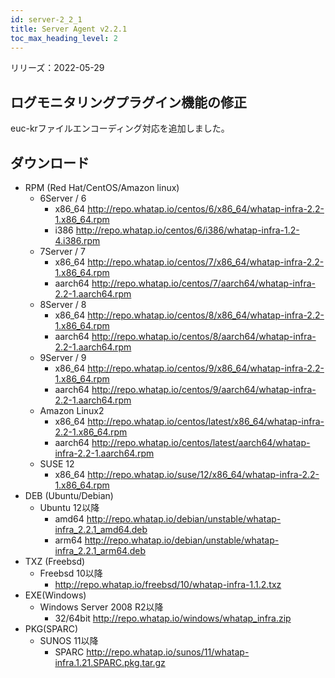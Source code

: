 ```yaml
---
id: server-2_2_1
title: Server Agent v2.2.1
toc_max_heading_level: 2
---
```


リリーズ：2022-05-29

## ログモニタリングプラグイン機能の修正

euc-krファイルエンコーディング対応を追加しました。

## ダウンロード

-   RPM (Red Hat/CentOS/Amazon linux)
    -   6Server / 6 
        -   x86_64 http://repo.whatap.io/centos/6/x86_64/whatap-infra-2.2-1.x86_64.rpm 
        -   i386 http://repo.whatap.io/centos/6/i386/whatap-infra-1.2-4.i386.rpm
    -   7Server / 7 
        -   x86_64 http://repo.whatap.io/centos/7/x86_64/whatap-infra-2.2-1.x86_64.rpm 
        -   aarch64 http://repo.whatap.io/centos/7/aarch64/whatap-infra-2.2-1.aarch64.rpm
    -   8Server / 8 
        -   x86_64 http://repo.whatap.io/centos/8/x86_64/whatap-infra-2.2-1.x86_64.rpm 
        -   aarch64 http://repo.whatap.io/centos/8/aarch64/whatap-infra-2.2-1.aarch64.rpm
    -   9Server / 9 
        -   x86_64 http://repo.whatap.io/centos/9/x86_64/whatap-infra-2.2-1.x86_64.rpm 
        -   aarch64 http://repo.whatap.io/centos/9/aarch64/whatap-infra-2.2-1.aarch64.rpm
    -   Amazon Linux2
        -   x86_64 http://repo.whatap.io/centos/latest/x86_64/whatap-infra-2.2-1.x86_64.rpm 
        -   aarch64 http://repo.whatap.io/centos/latest/aarch64/whatap-infra-2.2-1.aarch64.rpm
    -   SUSE 12
        -   x86_64 http://repo.whatap.io/suse/12/x86_64/whatap-infra-2.2-1.x86_64.rpm
-   DEB (Ubuntu/Debian)
    -   Ubuntu 12以降
        -   amd64 http://repo.whatap.io/debian/unstable/whatap-infra_2.2.1_amd64.deb
        -   arm64 http://repo.whatap.io/debian/unstable/whatap-infra_2.2.1_arm64.deb
-   TXZ (Freebsd)
    -   Freebsd 10以降
        -   http://repo.whatap.io/freebsd/10/whatap-infra-1.1.2.txz
-   EXE(Windows)
    -   Windows Server 2008 R2以降
        -   32/64bit http://repo.whatap.io/windows/whatap_infra.zip
-   PKG(SPARC)
    -   SUNOS 11以降
        -   SPARC http://repo.whatap.io/sunos/11/whatap-infra.1.21.SPARC.pkg.tar.gz
